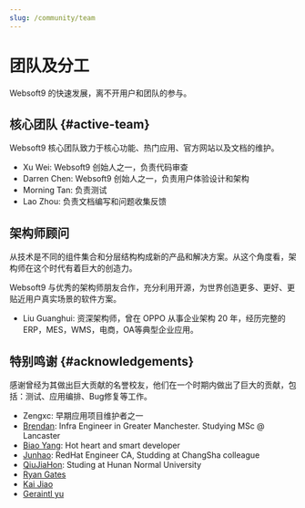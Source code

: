 ```yaml
---
slug: /community/team
---
```


# 团队及分工


Websoft9 的快速发展，离不开用户和团队的参与。  

## 核心团队 {#active-team}

Websoft9 核心团队致力于核心功能、热门应用、官方网站以及文档的维护。 

* Xu Wei: Websoft9 创始人之一，负责代码审查
* Darren Chen: Websoft9 创始人之一，负责用户体验设计和架构
* Morning Tan: 负责测试
* Lao Zhou: 负责文档编写和问题收集反馈

## 架构师顾问

从技术是不同的组件集合和分层结构构成新的产品和解决方案。从这个角度看，架构师在这个时代有着巨大的创造力。

Websoft9 与优秀的架构师朋友合作，充分利用开源，为世界创造更多、更好、更贴近用户真实场景的软件方案。

* Liu Guanghui: 资深架构师，曾在 OPPO 从事企业架构 20 年，经历完整的 ERP，MES，WMS，电商，OA等典型企业应用。

## 特别鸣谢 {#acknowledgements}

感谢曾经为其做出巨大贡献的名誉校友，他们在一个时期内做出了巨大的贡献，包括：测试、应用编排、Bug修复等工作。

* Zengxc: 早期应用项目维护者之一
* [Brendan](https://github.com/dudeisbrendan03): Infra Engineer in Greater Manchester. Studying MSc @ Lancaster
* [Biao Yang](https://github.com/hotHeart48156): Hot heart and smart developer
* [Junhao](https://github.com/hnczhjh): RedHat Engineer CA, Studding at ChangSha colleague
* [QiuJiaHon](https://github.com/orgs/Websoft9/people/QiuJiaHon): Studing at Hunan Normal University  
* [Ryan Gates](https://github.com/gatesry)  
* [Kai Jiao](https://github.com/jiaosir-cn)
* [Geraintl yu](https://github.com/geraintlyu)